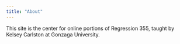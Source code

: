```yaml
---
title: "About"
---
```


This site is the center for online portions of Regression 355, taught by Kelsey Carlston at Gonzaga University.
